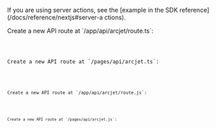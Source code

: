 
If you are using server actions, see the [example in the SDK
reference](/docs/reference/nextjs#server-a
ctions).

<SelectableContent client:load syncKey="language" frameworkSwitcher>
<div slot="TS (App)" slotIdx="1">
Create a new API route at `/app/api/arcjet/route.ts`:

<Code
  code={Step3AppTS}
  lang="ts"
  title="/app/api/arcjet/route.ts"
/>
</div>
<div slot="TS (Pages)" slotIdx="2">
Create a new API route at `/pages/api/arcjet.ts`:

<Code
  code={Step3PagesTS}
  lang="ts"
  title="/pages/api/arcjet.ts"
/>
</div>
<div slot="JS (App)" slotIdx="3">
Create a new API route at `/app/api/arcjet/route.js`:

<Code
  code={Step3AppJS}
  lang="js"
  title="/app/api/arcjet/route.js"
/>
</div>
<div slot="JS (Pages)" slotIdx="4">
Create a new API route at `/pages/api/arcjet.js`:

<Code
  code={Step3PagesJS}
  lang="js"
  title="/pages/api/arcjet.js"
/>
</div>
</SelectableContent>
